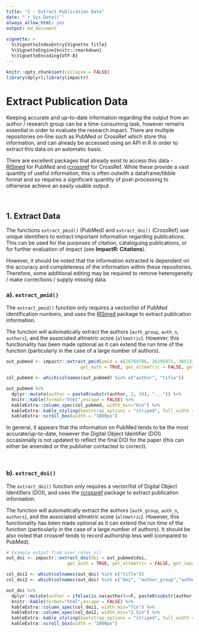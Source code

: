 ```yaml
---
title: "1 - Extract Publication Data"
date: "`r Sys.Date()`"
always_allow_html: yes
output: md_document
  
vignette: >
  %\VignetteIndexEntry{Vignette Title}
  %\VignetteEngine{knitr::rmarkdown}
  %\VignetteEncoding{UTF-8}
---
```


```r
knitr::opts_chunk$set(collapse = FALSE)
library(dplyr);library(impactr)
```

# **Extract Publication Data**
Keeping accurate and up-to-date information regarding the output from an author / research group can be a time-consuming task, however remains essential in order to evaluate the research impact. There are multiple repositories on-line such as PubMed or CrossRef which store this information, and can already be accessed using an API in R in order to extract this data on an automatic basis.

There are excellent packages that already exist to access this data - [RISmed](https://cran.r-project.org/web/packages/RISmed/RISmed.pdf) for PubMed and [rcrossref](https://github.com/ropensci/rcrossref) for CrossRef. While these provide a vast quantity of useful information, this is often outwith a dataframe/tibble format and so requires a significant quantity of post-processing to otherwise achieve an easily usable output.

&nbsp;

## **1. Extract Data**
The functions `extract_pmid()` (PubMed) and `extract_doi()` (CrossRef) use unique identifiers to extract important information regarding publications. This can be used for the purposes of citation, cataloguing publications, or for further evaluation of impact (see **ImpactR: Citations**). 

However, it should be noted that the information extracted is dependent on the accuracy and completeness of the information within these repositories. Therefore, some additional editing may be required to remove heterogeneity / make corrections / supply missing data. 

### **a). `extract_pmid()`**
The `extract_pmid()` function only requires a vector/list of PubMed identification numbers, and uses the [RISmed](https://cran.r-project.org/web/packages/RISmed/RISmed.pdf) package to extract publication information.

The function will automatically extract the authors (`auth_group`, `auth_n`, `authors`), and the associated altmetric score (`altmetric`). However, this functionality has been made optional as it can extend the run time of the function (particularly in the case of a large number of authors).

```r
out_pubmed <- impactr::extract_pmid(pmid = c(26769786, 26195471, 30513129),
                            get_auth = TRUE, get_altmetric = FALSE, get_impact = FALSE)

```

```r
col_pubmed <- which(colnames(out_pubmed) %in% c("author", "title"))

out_pubmed %>%
  dplyr::mutate(author = paste0(substr(author, 1, 50), "...")) %>%
  knitr::kable(format="html",escape = FALSE) %>%
  kableExtra::column_spec(col_pubmed, width_min="6in") %>%
  kableExtra::kable_styling(bootstrap_options = "striped", full_width = F) %>%
  kableExtra::scroll_box(width = "1000px")

```

In general, it appears that the information on PubMed tends to be the most accurate/up-to-date, however the Digital Object Identifier (DOI) occasionally is not updated to reflect the final DOI for the paper (this can either be amended or the publisher contacted to correct).

&nbsp;

### **b). `extract_doi()`**
The `extract_doi()` function only requires a vector/list of Digital Object Identifiers (DOI), and uses the [rcrossref](https://github.com/ropensci/rcrossref) package to extract publication information.

The function will automatically extract the authors (`auth_group`, `auth_n`, `authors`), and the associated altmetric score (`altmetric`). However, this functionality has been made optional as it can extend the run time of the function (particularly in the case of a large number of authors). It should be also noted that crossref tends to record authorship less well (compared to PubMed).


```r
# Example output from user_roles_n()
out_doi <- impactr::extract_doi(doi = out_pubmed$doi,
                       get_auth = TRUE, get_altmetric = FALSE, get_impact = FALSE)
```

```r

col_doi1 <- which(colnames(out_doi) %in% c("title"))
col_doi2 <- which(colnames(out_doi) %in% c("doi", "author_group","author"))

out_doi %>%
  dplyr::mutate(author = ifelse(is.na(author)==F, paste0(substr(author, 1, 50), "..."), author)) %>%
  knitr::kable(format="html",escape = FALSE) %>%
  kableExtra::column_spec(col_doi1, width_min="7in") %>%
  kableExtra::column_spec(col_doi2, width_min="2.5in") %>%
  kableExtra::kable_styling(bootstrap_options = "striped", full_width = F) %>%
  kableExtra::scroll_box(width = "1000px")

```

&nbsp;
